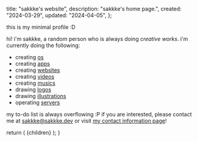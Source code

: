 
  title: "sakkke's website",
  description: "sakkke's home page.",
  created: "2024-03-29",
  updated: "2024-04-05",
};

this is my minimal profile <span className="text-[var(--ctp-macchiato-green)]">:D</span>

hi! i'm sakkke, a random person who is always doing _creative works_.
i'm currently doing the following:

- creating [os](/projects)
- creating [apps](/projects)
- creating [websites](/projects)
- creating [videos](/videos)
- creating [musics](/music)
- drawing [logos](/logos)
- drawing [illustrations](/illustrations)
- operating [servers](/servers)

my to-do list is always overflowing <span className="text-[var(--ctp-macchiato-green)]">:P</span>
if you are interested, please contact me at [sakkke@sakkke.dev](mailto:sakkke@sakkke.dev) or visit [my contact information page](/contact)!

  return (
    <MdxLayout
      created={metadata.created}
      title={metadata.title}
      updated={metadata.updated}
    >
      {children}
    </MdxLayout>
  );
}
